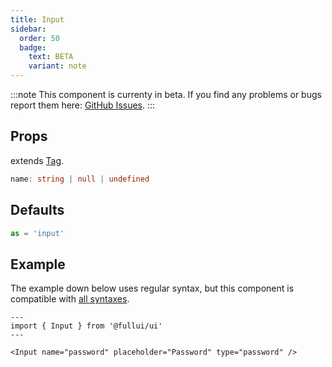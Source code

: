 ```yaml
---
title: Input
sidebar: 
  order: 50
  badge:
    text: BETA
    variant: note
---
```


:::note
This component is currenty in beta.
If you find any problems or bugs report them here: [GitHub Issues](https://github.com/fulldevlabs/fullui/issues).
:::

## Props
extends [Tag](/components/tag).
```ts
name: string | null | undefined
```

## Defaults
```ts
as = 'input'
```

## Example
The example down below uses regular syntax, but this component is compatible with [all syntaxes](/guides/components#syntax).

```astro live
---
import { Input } from '@fullui/ui'
---

<Input name="password" placeholder="Password" type="password" />
```